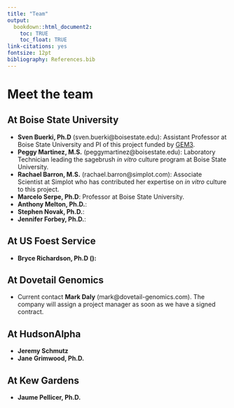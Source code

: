 ```yaml
---
title: "Team"
output:
  bookdown::html_document2: 
    toc: TRUE
    toc_float: TRUE
link-citations: yes
fontsize: 12pt
bibliography: References.bib
---
```


# Meet the team

## At Boise State University

- **Sven Buerki, Ph.D** (sven.buerki@boisestate.edu): Assistant Professor at Boise State University and PI of this project funded by [GEM3](funding.html).
- **Peggy Martinez, M.S.** (peggymartinez@boisestate.edu): Laboratory Technician leading the sagebrush *in vitro*  culture program at Boise State University. 
- **Rachael Barron, M.S.** (rachael.barron@simplot.com): Associate Scientist at Simplot who has contributed her expertise on *in vitro* culture to this project.
- **Marcelo Serpe, Ph.D**: Professor at Boise State University.
- **Anthony Melton, Ph.D.**:
- **Stephen Novak, Ph.D.**:
- **Jennifer Forbey, Ph.D.**:

## At US Foest Service

- **Bryce Richardson, Ph.D ():**

## At Dovetail Genomics

- Current contact **Mark Daly** (mark@dovetail-genomics.com). The company will assign a project manager as soon as we have a signed contract.

## At HudsonAlpha

- **Jeremy Schmutz**
- **Jane Grimwood, Ph.D.**

## At Kew Gardens

- **Jaume Pellicer, Ph.D.**